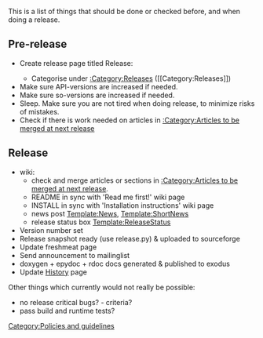 This is a list of things that should be done or checked before, and when doing a release.

== Pre-release ==
* Create release page titled Release:<releasename>
** Categorise under [[:Category:Releases]] (<nowiki>[[Category:Releases]]</nowiki>)
* Make sure API-versions are increased if needed.
* Make sure so-versions are increased if needed.
* Sleep. Make sure you are not tired when doing release, to minimize risks of mistakes.
* Check if there is work needed on articles in [[:Category:Articles to be merged at next release]]

== Release ==
* wiki:
** check and merge articles or sections in [[:Category:Articles to be merged at next release]].
** README in sync with 'Read me first!' wiki page
** INSTALL in sync with 'Installation instructions' wiki page
** news post [[Template:News]], [[Template:ShortNews]]
** release status box [[Template:ReleaseStatus]]
* Version number set
* Release snapshot ready (use release.py) & uploaded to sourceforge
* Update freshmeat page
* Send announcement to mailinglist
* doxygen + epydoc + rdoc docs generated & published to exodus
* Update [[History]] page

Other things which currently would not really be possible:
* no release critical bugs? - criteria?
* pass build and runtime tests?

[[Category:Policies and guidelines]]